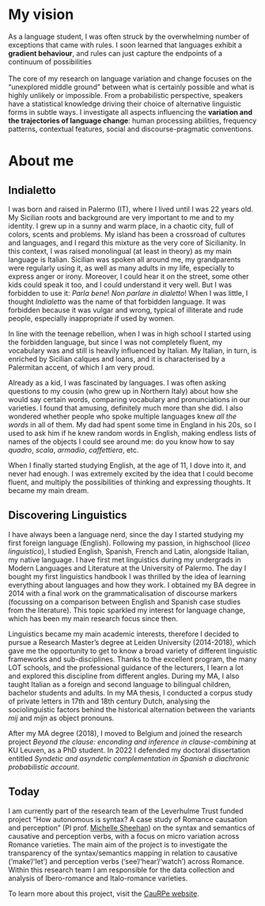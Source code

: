
# My vision

As a language student, I was often struck by the overwhelming number of exceptions that came with rules. I soon learned that languages exhibit a **gradient behaviour**, and rules can just capture the endpoints of a continuum of possibilities\
\
The core of my research on language variation and change focuses on the “unexplored middle ground” between what is certainly possible and what is highly unlikely or impossible. From a probabilistic perspective, speakers have a statistical knowledge driving their choice of alternative linguistic forms in subtle ways. I investigate all aspects influencing the **variation and the trajectories of language change**: human processing abilities, frequency patterns, contextual features, social and discourse-pragmatic conventions.

# About me

## Indialetto

I was born and raised in Palermo (IT), where I lived until I was 22 years old. My Sicilian roots and background are very important to me and to my identity. I grew up in a sunny and warm place, in a chaotic city, full of colors, scents and problems. My island has been a crossroad of cultures and languages, and I regard this mixture as the very core of Sicilianity. In this context, I was raised monolingual (at least in theory) as my main language is Italian. Sicilian was spoken all around me, my grandparents were regularly using it, as well as many adults in my life, especially to express anger or irony. Moreover, I could hear it on the street, some other kids could speak it too, and I could understand it very well. But I was forbidden to use it: *Parla bene*! *Non parlare in dialetto*! When I was little, I thought *Indialetto* was the name of that forbidden language. It was forbidden because it was vulgar and wrong, typical of illiterate and rude people, especially inappropriate if used by women.

In line with the teenage rebellion, when I was in high school I started using the forbidden language, but since I was not completely fluent, my vocabulary was and still is heavily influenced by Italian. My Italian, in turn, is enriched by Sicilian calques and loans, and it is characterised by a Palermitan accent, of which I am very proud.

Already as a kid, I was fascinated by languages. I was often asking questions to my cousin (who grew up in Northern Italy) about how she would say certain words, comparing vocabulary and pronunciations in our varieties. I found that amusing, definitely much more than she did. I also wondered whether people who spoke multiple languages knew *all the words* in all of them. My dad had spent some time in England in his 20s, so I used to ask him if he knew random words in English, making endless lists of names of the objects I could see around me: do you know how to say *quadro*, *scala*, *armadio*, *caffettiera*, etc.

When I finally started studying English, at the age of 11, I dove into it, and never had enough. I was extremely excited by the idea that I could become fluent, and multiply the possibilities of thinking and expressing thoughts. It became my main dream.

## Discovering Linguistics

I have always been a language nerd, since the day I started studying my first foreign language (English). Following my passion, in highschool (*liceo linguistico*), I studied English, Spanish, French and Latin, alongside Italian, my native language. I have first met linguistics during my undergrads in Modern Languages and Literature at the University of Palermo. The day I bought my first linguistics handbook I was thrilled by the idea of learning everything about languages and how they work. I obtained my BA degree in 2014 with a final work on the grammaticalisation of discourse markers (focussing on a comparison between English and Spanish case studies from the literature). This topic sparkled my interest for language change, which has been my main research focus since then.

Linguistics became my main academic interests, therefore I decided to pursue a Research Master's degree at Leiden University (2014-2018), which gave me the opportunity to get to know a broad variety of different linguistic frameworks and sub-disciplines. Thanks to the excellent program, the many LOT schools, and the professional guidance of the lecturers, I learn a lot and explored this discipline from different angles. During my MA, I also taught Italian as a foreign and second language to bilingual children, bachelor students and adults. In my MA thesis, I conducted a corpus study of private letters in 17th and 18th century Dutch, analysing the sociolinguistic factors behind the historical alternation between the variants *mij* and *mijn* as object pronouns.

After my MA degree (2018), I moved to Belgium and joined the research project *Beyond the clause: enconding and inference in clause-combining* at KU Leuven, as a PhD student. In 2022 I defended my doctoral dissertation entitled *Syndetic and asyndetic complementation in Spanish a diachronic probabilistic account*.

## Today

I am currently part of the research team of the Leverhulme Trust funded project "How autonomous is syntax? A case study of Romance causation and perception" (PI prof. [Michelle Sheehan](https://www.ncl.ac.uk/elll/people/profile/michellesheehan1.html)) on the syntax and semantics of causative and perception verbs, with a focus on micro variation across Romance varieties. The main aim of the project is to investigate the transparency of the syntax/semantics mapping in relation to causative (‘make’/‘let’) and perception verbs (‘see’/‘hear’/‘watch’) across Romance. Within this research team I am responsible for the data collection and analysis of Ibero-romance and Italo-romance varieties.

To learn more about this project, visit the [CauRPe website](https://www.caurpe.org/home).
